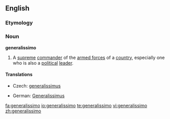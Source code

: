 ==English==
{{wikipedia}}

===Etymology===
{{It.}}

===Noun===
'''generalissimo'''

# {{military}} A [[supreme]] [[commander]] of the [[armed forces]] of a [[country]], especially one who is also a [[political]] [[leader]].

====Translations====
{{trans-top|supreme commander}}
* Czech: [[generalissimus]] {{m}}
{{trans-mid}}
* German: [[Generalissimus]] {{m}}
{{trans-bottom}}

[[fa:generalissimo]]
[[io:generalissimo]]
[[te:generalissimo]]
[[vi:generalissimo]]
[[zh:generalissimo]]